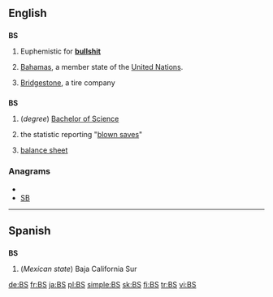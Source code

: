{{also|bs}}
==English==

==={{abbreviation}}===
'''BS'''

# {{slang}} Euphemistic for '''[[bullshit]]'''
# [[Bahamas]], a member state of the [[United Nations]].
# {{automotive}} [[w:Bridgestone|Bridgestone]], a tire company

==={{initialism}}===
'''BS'''

# (''degree'') [[Bachelor of Science]]
# {{baseball}} the statistic reporting "[[blown save]]s"
# {{accounting}} [[balance sheet]]

===Anagrams===
* {{alphagram|bs}}
* [[SB#English|SB]]


----

==Spanish==

==={{abbreviation|es}}===
'''BS'''

# (''Mexican state'') Baja California Sur

[[de:BS]]
[[fr:BS]]
[[ja:BS]]
[[pl:BS]]
[[simple:BS]]
[[sk:BS]]
[[fi:BS]]
[[tr:BS]]
[[vi:BS]]